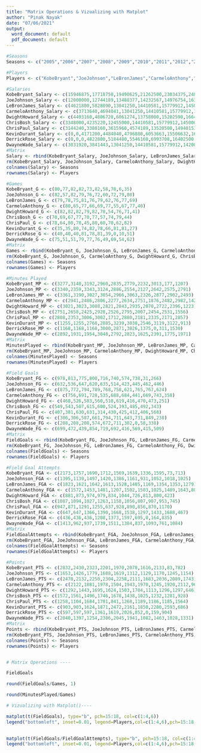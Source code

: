 ```yaml
---
title: "Matrix Operations & Vizualizing with Matplot"
author: "Pinak Nayak"
date: "07/06/2021"
output:
  word_document: default
  pdf_document: default
---
```



```r
#Seasons
Seasons <- c("2005","2006","2007","2008","2009","2010","2011","2012","2013","2014")

#Players
Players <- c("KobeBryant","JoeJohnson","LeBronJames","CarmeloAnthony","DwightHoward","ChrisBosh","ChrisPaul","KevinDurant","DerrickRose","DwayneWade")

#Salaries
KobeBryant_Salary <- c(15946875,17718750,19490625,21262500,23034375,24806250,25244493,27849149,30453805,23500000)
JoeJohnson_Salary <- c(12000000,12744189,13488377,14232567,14976754,16324500,18038573,19752645,21466718,23180790)
LeBronJames_Salary <- c(4621800,5828090,13041250,14410581,15779912,14500000,16022500,17545000,19067500,20644400)
CarmeloAnthony_Salary <- c(3713640,4694041,13041250,14410581,15779912,17149243,18518574,19450000,22407474,22458000)
DwightHoward_Salary <- c(4493160,4806720,6061274,13758000,15202590,16647180,18091770,19536360,20513178,21436271)
ChrisBosh_Salary <- c(3348000,4235220,12455000,14410581,15779912,14500000,16022500,17545000,19067500,20644400)
ChrisPaul_Salary <- c(3144240,3380160,3615960,4574189,13520500,14940153,16359805,17779458,18668431,20068563)
KevinDurant_Salary <- c(0,0,4171200,4484040,4796880,6053663,15506632,16669630,17832627,18995624)
DerrickRose_Salary <- c(0,0,0,4822800,5184480,5546160,6993708,16402500,17632688,18862875)
DwayneWade_Salary <- c(3031920,3841443,13041250,14410581,15779912,14200000,15691000,17182000,18673000,15000000)
#Matrix
Salary <- rbind(KobeBryant_Salary, JoeJohnson_Salary, LeBronJames_Salary, CarmeloAnthony_Salary, DwightHoward_Salary, ChrisBosh_Salary, ChrisPaul_Salary, KevinDurant_Salary, DerrickRose_Salary, DwayneWade_Salary)
rm(KobeBryant_Salary, JoeJohnson_Salary, CarmeloAnthony_Salary, DwightHoward_Salary, ChrisBosh_Salary, LeBronJames_Salary, ChrisPaul_Salary, DerrickRose_Salary, DwayneWade_Salary, KevinDurant_Salary)
colnames(Salary) <- Seasons
rownames(Salary) <- Players

#Games 
KobeBryant_G <- c(80,77,82,82,73,82,58,78,6,35)
JoeJohnson_G <- c(82,57,82,79,76,72,60,72,79,80)
LeBronJames_G <- c(79,78,75,81,76,79,62,76,77,69)
CarmeloAnthony_G <- c(80,65,77,66,69,77,55,67,77,40)
DwightHoward_G <- c(82,82,82,79,82,78,54,76,71,41)
ChrisBosh_G <- c(70,69,67,77,70,77,57,74,79,44)
ChrisPaul_G <- c(78,64,80,78,45,80,60,70,62,82)
KevinDurant_G <- c(35,35,80,74,82,78,66,81,81,27)
DerrickRose_G <- c(40,40,40,81,78,81,39,0,10,51)
DwayneWade_G <- c(75,51,51,79,77,76,49,69,54,62)
#Matrix
Games <- rbind(KobeBryant_G, JoeJohnson_G, LeBronJames_G, CarmeloAnthony_G, DwightHoward_G, ChrisBosh_G, ChrisPaul_G, KevinDurant_G, DerrickRose_G, DwayneWade_G)
rm(KobeBryant_G, JoeJohnson_G, CarmeloAnthony_G, DwightHoward_G, ChrisBosh_G, LeBronJames_G, ChrisPaul_G, DerrickRose_G, DwayneWade_G, KevinDurant_G)
colnames(Games) <- Seasons
rownames(Games) <- Players

#Minutes Played
KobeBryant_MP <- c(3277,3140,3192,2960,2835,2779,2232,3013,177,1207)
JoeJohnson_MP <- c(3340,2359,3343,3124,2886,2554,2127,2642,2575,2791)
LeBronJames_MP <- c(3361,3190,3027,3054,2966,3063,2326,2877,2902,2493)
CarmeloAnthony_MP <- c(2941,2486,2806,2277,2634,2751,1876,2482,2982,1428)
DwightHoward_MP <- c(3021,3023,3088,2821,2843,2935,2070,2722,2396,1223)
ChrisBosh_MP <- c(2751,2658,2425,2928,2526,2795,2007,2454,2531,1556)
ChrisPaul_MP <- c(2808,2353,3006,3002,1712,2880,2181,2335,2171,2857)
KevinDurant_MP <- c(1255,1255,2768,2885,3239,3038,2546,3119,3122,913)
DerrickRose_MP <- c(1168,1168,1168,3000,2871,3026,1375,0,311,1530)
DwayneWade_MP <- c(2892,1931,1954,3048,2792,2823,1625,2391,1775,1971)
#Matrix
MinutesPlayed <- rbind(KobeBryant_MP, JoeJohnson_MP, LeBronJames_MP, CarmeloAnthony_MP, DwightHoward_MP, ChrisBosh_MP, ChrisPaul_MP, KevinDurant_MP, DerrickRose_MP, DwayneWade_MP)
rm(KobeBryant_MP, JoeJohnson_MP, CarmeloAnthony_MP, DwightHoward_MP, ChrisBosh_MP, LeBronJames_MP, ChrisPaul_MP, DerrickRose_MP, DwayneWade_MP, KevinDurant_MP)
colnames(MinutesPlayed) <- Seasons
rownames(MinutesPlayed) <- Players

#Field Goals
KobeBryant_FG <- c(978,813,775,800,716,740,574,738,31,266)
JoeJohnson_FG <- c(632,536,647,620,635,514,423,445,462,446)
LeBronJames_FG <- c(875,772,794,789,768,758,621,765,767,624)
CarmeloAnthony_FG <- c(756,691,728,535,688,684,441,669,743,358)
DwightHoward_FG <- c(468,526,583,560,510,619,416,470,473,251)
ChrisBosh_FG <- c(549,543,507,615,600,524,393,485,492,343)
ChrisPaul_FG <- c(407,381,630,631,314,430,425,412,406,568)
KevinDurant_FG <- c(306,306,587,661,794,711,643,731,849,238)
DerrickRose_FG <- c(208,208,208,574,672,711,302,0,58,338)
DwayneWade_FG <- c(699,472,439,854,719,692,416,569,415,509)
#Matrix
FieldGoals <- rbind(KobeBryant_FG, JoeJohnson_FG, LeBronJames_FG, CarmeloAnthony_FG, DwightHoward_FG, ChrisBosh_FG, ChrisPaul_FG, KevinDurant_FG, DerrickRose_FG, DwayneWade_FG)
rm(KobeBryant_FG, JoeJohnson_FG, LeBronJames_FG, CarmeloAnthony_FG, DwightHoward_FG, ChrisBosh_FG, ChrisPaul_FG, KevinDurant_FG, DerrickRose_FG, DwayneWade_FG)
colnames(FieldGoals) <- Seasons
rownames(FieldGoals) <- Players

#Field Goal Attempts
KobeBryant_FGA <- c(2173,1757,1690,1712,1569,1639,1336,1595,73,713)
JoeJohnson_FGA <- c(1395,1139,1497,1420,1386,1161,931,1052,1018,1025)
LeBronJames_FGA <- c(1823,1621,1642,1613,1528,1485,1169,1354,1353,1279)
CarmeloAnthony_FGA <- c(1572,1453,1481,1207,1502,1503,1025,1489,1643,806)
DwightHoward_FGA <- c(881,873,974,979,834,1044,726,813,800,423)
ChrisBosh_FGA <- c(1087,1094,1027,1263,1158,1056,807,907,953,745)
ChrisPaul_FGA <- c(947,871,1291,1255,637,928,890,856,870,1170)
KevinDurant_FGA <- c(647,647,1366,1390,1668,1538,1297,1433,1688,467)
DerrickRose_FGA <- c(436,436,436,1208,1373,1597,695,0,164,835)
DwayneWade_FGA <- c(1413,962,937,1739,1511,1384,837,1093,761,1084)
#Matrix
FieldGoalAttempts <- rbind(KobeBryant_FGA, JoeJohnson_FGA, LeBronJames_FGA, CarmeloAnthony_FGA, DwightHoward_FGA, ChrisBosh_FGA, ChrisPaul_FGA, KevinDurant_FGA, DerrickRose_FGA, DwayneWade_FGA)
rm(KobeBryant_FGA, JoeJohnson_FGA, LeBronJames_FGA, CarmeloAnthony_FGA, DwightHoward_FGA, ChrisBosh_FGA, ChrisPaul_FGA, KevinDurant_FGA, DerrickRose_FGA, DwayneWade_FGA)
colnames(FieldGoalAttempts) <- Seasons
rownames(FieldGoalAttempts) <- Players

#Points
KobeBryant_PTS <- c(2832,2430,2323,2201,1970,2078,1616,2133,83,782)
JoeJohnson_PTS <- c(1653,1426,1779,1688,1619,1312,1129,1170,1245,1154)
LeBronJames_PTS <- c(2478,2132,2250,2304,2258,2111,1683,2036,2089,1743)
CarmeloAnthony_PTS <- c(2122,1881,1978,1504,1943,1970,1245,1920,2112,966)
DwightHoward_PTS <- c(1292,1443,1695,1624,1503,1784,1113,1296,1297,646)
ChrisBosh_PTS <- c(1572,1561,1496,1746,1678,1438,1025,1232,1281,928)
ChrisPaul_PTS <- c(1258,1104,1684,1781,841,1268,1189,1186,1185,1564)
KevinDurant_PTS <- c(903,903,1624,1871,2472,2161,1850,2280,2593,686)
DerrickRose_PTS <- c(597,597,597,1361,1619,2026,852,0,159,904)
DwayneWade_PTS <- c(2040,1397,1254,2386,2045,1941,1082,1463,1028,1331)
#Matrix
Points <- rbind(KobeBryant_PTS, JoeJohnson_PTS, LeBronJames_PTS, CarmeloAnthony_PTS, DwightHoward_PTS, ChrisBosh_PTS, ChrisPaul_PTS, KevinDurant_PTS, DerrickRose_PTS, DwayneWade_PTS)
rm(KobeBryant_PTS, JoeJohnson_PTS, LeBronJames_PTS, CarmeloAnthony_PTS, DwightHoward_PTS, ChrisBosh_PTS, ChrisPaul_PTS, KevinDurant_PTS, DerrickRose_PTS, DwayneWade_PTS)
colnames(Points) <- Seasons
rownames(Points) <- Players


# Matrix Operations ----

FieldGoals

round(FieldGoals/Games, 1)

round(MinutesPlayed/Games)

# Vizualizing with Matplot()----

matplot(t(FieldGoals), type="b", pch=15:18, col=c(1:4,6))
legend("bottomleft", inset=0.01, legend=Players,col=c(1:4,6),pch=15:18, horiz=F)        
        

matplot(t(FieldGoals/FieldGoalAttempts), type="b", pch=15:18, col=c(1:4,6))
legend("bottomleft", inset=0.01, legend=Players,col=c(1:4,6),pch=15:18, horiz=F)        
      
```
